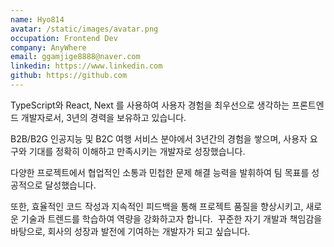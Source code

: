 ```yaml
---
name: Hyo814
avatar: /static/images/avatar.png
occupation: Frontend Dev
company: AnyWhere
email: ggamjige8888@naver.com
linkedin: https://www.linkedin.com
github: https://github.com
---
```


TypeScript와 React, Next 를 사용하여 사용자 경험을 최우선으로 생각하는 프론트엔드 개발자로서, 3년의 경력을 보유하고 있습니다.

B2B/B2G 인공지능 및 B2C 여행 서비스 분야에서 3년간의 경험을 쌓으며, 사용자 요구와 기대를 정확히 이해하고 만족시키는 개발자로 성장했습니다.

다양한 프로젝트에서 협업적인 소통과 민첩한 문제 해결 능력을 발휘하여 팀 목표를 성공적으로 달성했습니다.

또한, 효율적인 코드 작성과 지속적인 피드백을 통해 프로젝트 품질을 향상시키고, 새로운 기술과 트렌드를 학습하여 역량을 강화하고자 합니다.  꾸준한 자기 개발과 책임감을 바탕으로, 회사의 성장과 발전에 기여하는 개발자가 되고 싶습니다.
